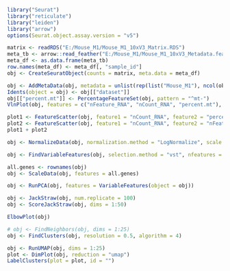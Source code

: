 ```r

library("Seurat")
library("reticulate")
library("leiden")
library("arrow")
options(Seurat.object.assay.version = "v5")

matrix <- readRDS("E:/Mouse_M1/Mouse_M1_10xV3_Matrix.RDS")
meta_tb <- arrow::read_feather("E:/Mouse_M1/Mouse_M1_10xV3_Metadata.feather")
meta_df <- as.data.frame(meta_tb)
row.names(meta_df) <- meta_df[, "sample_id"]
obj <- CreateSeuratObject(counts = matrix, meta.data = meta_df)

```

```r

obj <- AddMetaData(obj, metadata = unlist(rep(list("Mouse_M1"), ncol(obj))), col.name = "dataset")
Idents(object = obj) <- obj[["dataset"]]
obj[["percent.mt"]] <- PercentageFeatureSet(obj, pattern = "^mt-")
VlnPlot(obj, features = c("nFeature_RNA", "nCount_RNA", "percent.mt"), ncol = 3)

```

```r

plot1 <- FeatureScatter(obj, feature1 = "nCount_RNA", feature2 = "percent.mt")
plot2 <- FeatureScatter(obj, feature1 = "nCount_RNA", feature2 = "nFeature_RNA")
plot1 + plot2

```
```r

obj <- NormalizeData(obj, normalization.method = "LogNormalize", scale.factor = 10000)

```


```r
obj <- FindVariableFeatures(obj, selection.method = "vst", nfeatures = 2000)
```


```r

all.genes <- rownames(obj)
obj <- ScaleData(obj, features = all.genes)

```



```r
obj <- RunPCA(obj, features = VariableFeatures(object = obj))
```

```r
obj <- JackStraw(obj, num.replicate = 100)
obj <- ScoreJackStraw(obj, dims = 1:50)
```

```r
ElbowPlot(obj)
```

```r

# obj <- FindNeighbors(obj, dims = 1:25)
obj <- FindClusters(obj, resolution = 0.5, algorithm = 4)

```

```r
obj <- RunUMAP(obj, dims = 1:25)
plot <- DimPlot(obj, reduction = "umap")
LabelClusters(plot = plot, id = "")
```

